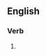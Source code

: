 ==English==

===Verb===
{{head|en|present participle}}

# {{present participle of|pedestrianize|lang=en|nocat=1}}